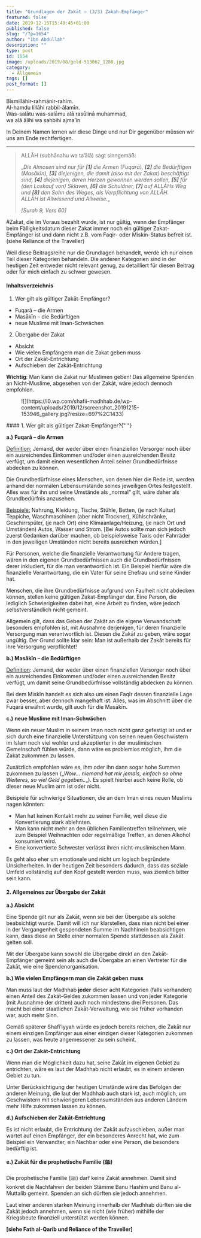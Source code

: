 ```yaml
---
title: "Grundlagen der Zakāt – (3/3) Zakah-Empfänger"
featured: false
date: 2019-12-15T15:40:45+01:00
published: false
slug: "/?p=1654"
author: "Ibn Abdullah"
description: ""
type: post
id: 1654
image: /uploads/2019/08/gold-513062_1280.jpg
category:
  - Allgemein
tags: []
post_format: []
---
```


Bismillāhir-rahmānir-rahīm.  
Al-hamdu lillāhi rabbil-ālamīn.  
Was-salātu was-salāmu alā rasūlinā muhammad,  
wa alā ālihi wa sahbihi ajma’īn

In Deinem Namen lernen wir diese Dinge und nur Dir gegenüber müssen wir uns am Ende rechtfertigen.

---

> ALLĀH (subhānahu wa ta’ālā) sagt sinngemäß:
>
> „_Die Almosen sind nur für **\[1\]** die Armen (Fuqarā), **\[2\]** die Bedürftigen (Masākīn), **\[3\]** diejenigen, die damit (also mit der Zakat) beschäftigt sind, **\[4\]** diejenigen, deren Herzen gewonnen werden sollen, **\[5\]** für (den Loskauf von) Sklaven, **\[6\]** die Schuldner, **\[7\]** auf ALLĀHs Weg und **\[8\]** den Sohn des Weges, als Verpflichtung von_ _ALLĀH._  
> _ALLĀH_ _ist Allwissend und Allweise._„
>
> <cite>\[Surah 9, Vers 60\]</cite>

\#Zakat, die im Voraus bezahlt wurde, ist nur gültig, wenn der Empfänger beim Fälligkeitsdatum dieser Zakat immer noch ein gültiger Zakat-Empfänger ist und dann nicht z.B. vom Faqir- oder Miskin-Status befreit ist. (siehe Reliance of the Traveller)

Weil diese Beitragsreihe nur die Grundlagen behandelt, werde ich nur einen Teil dieser Kategorien behandeln. Die anderen Kategorien sind in der heutigen Zeit entweder nicht relevant genug, zu detailliert für diesen Beitrag oder für mich einfach zu schwer gewesen.

#### Inhaltsverzeichnis

1. Wer gilt als gültiger Zakāt-Empfänger?

- Fuqarā – die Armen
- Masākīn – die Bedürftigen
- neue Muslime mit Iman-Schwächen

2. Übergabe der Zakat

- Absicht
- Wie vielen Empfängern man die Zakat geben muss
- Ort der Zakāt-Entrichtung
- Aufschieben der Zakāt-Entrichtung

**Wichtig**: Man kann die Zakat nur Muslimen geben! Das allgemeine Spenden an Nicht-Muslime, abgesehen von der Zakāt, wäre jedoch dennoch empfohlen.

<figure class="wp-block-image">
  ![](https://i0.wp.com/shafii-madhhab.de/wp-content/uploads/2019/12/screenshot_20191215-153946_gallery.jpg?resize=697%2C1433)
</figure>
#### 1. Wer gilt als gültiger Zakat-Empfänger?{" "}

**a.)** **Fuqarā – die Armen**

<span style="text-decoration:underline;">Definition:</span> Jemand, der weder über
einen finanziellen Versorger noch über ein ausreichendes Einkommen und/oder einen
ausreichenden Besitz verfügt, um damit einen wesentlichen Anteil seiner Grundbedürfnisse
abdecken zu können.

Die Grundbedürfnisse eines Menschen, von denen hier die Rede ist, werden anhand der normalen Lebensumstände seines jeweiligen Ortes festgestellt. Alles was für ihn und seine Umstände als „normal“ gilt, wäre daher als Grundbedürfnis anzusehen.

<span style="text-decoration:underline;">Beispiele:</span> Nahrung, Kleidung, Tische,
Stühle, Betten, (je nach Kultur) Teppiche, Waschmaschinen (aber nicht Trockner),
Kühlschränke, Geschirrspüler, (je nach Ort) eine Klimaanlage/Heizung, (je nach Ort
und Umständen) Autos, Wasser und Strom. \[Bei Autos sollte man sich jedoch zuerst
Gedanken darüber machen, ob beispielsweise Taxis oder Fahrräder in den jeweiligen
Umständen nicht bereits ausreichen würden.\]

Für Personen, welche die finanzielle Verantwortung für Andere tragen, wären in den eigenen Grundbedürfnissen auch die Grundbedürfnissen derer inkludiert, für die man verantwortlich ist. Ein Beispiel hierfür wäre die finanzielle Verantwortung, die ein Vater für seine Ehefrau und seine Kinder hat.

Menschen, die ihre Grundbedürfnisse aufgrund von Faulheit nicht abdecken können, stellen keine gültigen Zakat-Empfänger dar. Eine Person, die lediglich Schwierigkeiten dabei hat, eine Arbeit zu finden, wäre jedoch selbstverständlich nicht gemeint.

Allgemein gilt, dass das Geben der Zakāt an die eigene Verwandschaft besonders empfohlen ist, mit Ausnahme derjenigen, für deren finanzielle Versorgung man verantwortlich ist. Diesen die Zakāt zu geben, wäre sogar ungültig. Der Grund sollte klar sein: Man ist außerhalb der Zakāt bereits für ihre Versorgung verpflichtet!

**b.) Masākīn – die Bedürftigen**

<span style="text-decoration:underline;">Definition</span>: Jemand, der weder
über einen finanziellen Versorger noch über ein ausreichendes Einkommen und/oder
einen ausreichenden Besitz verfügt, um damit seine Grundbedürfnisse vollständig
abdecken zu können.

Bei dem Miskīn handelt es sich also um einen Faqīr dessen finanzielle Lage zwar besser, aber dennoch mangelhaft ist. Alles, was im Abschnitt über die Fuqarā erwähnt wurde, gilt auch für die Masākīn.

**c.)** **neue Muslime mit Iman-Schwächen**

Wenn ein neuer Muslim in seinem Iman noch nicht ganz gefestigt ist und er sich durch eine finanzielle Unterstützung von seinen neuen Geschwistern im Islam noch viel wohler und akzeptierter in der muslimischen Gemeinschaft fühlen würde, dann wäre es problemlos möglich, ihm die Zakat zukommen zu lassen.

Zusätzlich empfohlen wäre es, ihm oder ihn dann sogar hohe Summen zukommen zu lassen („_Wow… niemand hat mir jemals, einfach so ohne Weiteres, so viel Geld gegeben.._„). Es spielt hierbei auch keine Rolle, ob dieser neue Muslim arm ist oder nicht.

Beispiele für schwierige Situationen, die an dem Iman eines neuen Muslims nagen könnten:

- Man hat keinen Kontakt mehr zu seiner Familie, weil diese die Konvertierung stark ablehnten.
- Man kann nicht mehr an den üblichen Familientreffen teilnehmen, wie zum Beispiel Weihnachten oder regelmäßige Treffen, an denen Alkohol konsumiert wird.
- Eine konvertierte Schwester verlässt ihren nicht-muslimischen Mann.

Es geht also eher um emotionale und nicht um logisch begründete Unsicherheiten. In der heutigen Zeit besonders dadurch, dass das soziale Umfeld vollständig auf den Kopf gestellt werden muss, was ziemlich bitter sein kann.

#### 2. Allgemeines zur Übergabe der Zakāt

**a.) Absicht**

Eine Spende gilt nur als Zakāt, wenn sie bei der Übergabe als solche beabsichtigt wurde. Damit will ich nur klarstellen, dass man nicht bei einer in der Vergangenheit gespendeten Summe im Nachhinein beabsichtigen kann, dass diese an Stelle einer normalen Spende stattdessen als Zakāt gelten soll.

Mit der Übergabe kann sowohl die Übergabe direkt an den Zakāt-Empfänger gemeint sein als auch die Übergabe an einen Vertreter für die Zakāt, wie eine Spendenorganisation.

**b.) Wie vielen Empfängern man die Zakāt geben muss**

Man muss laut der Madhhab **jeder** dieser acht Kategorien (falls vorhanden) einen Anteil des Zakāt-Geldes zukommen lassen und von jeder Kategorie (mit Ausnahme der dritten) auch noch mindestens drei Personen. Das macht bei einer staatlichen Zakāt-Verwaltung, wie sie früher vorhanden war, auch mehr Sinn.

Gemäß späterer Shafi’iyyah würde es jedoch bereits reichen, die Zakāt nur einem einzigen Empfänger aus einer einzigen dieser Kategorien zukommen zu lassen, was heute angemessener zu sein scheint.

**c.) Ort der Zakāt-Entrichtung**

Wenn man die Möglichkeit dazu hat, seine Zakāt im eigenen Gebiet zu entrichten, wäre es laut der Madhhab nicht erlaubt, es in einem anderen Gebiet zu tun.

Unter Berücksichtigung der heutigen Umstände wäre das Befolgen der anderen Meinung, die laut der Madhhab auch stark ist, auch möglich, um Geschwistern mit schwierigeren Lebensumständen aus anderen Ländern mehr Hilfe zukommen lassen zu können.

**d.) Aufschieben der Zakāt-Entrichtung**

Es ist nicht erlaubt, die Entrichtung der Zakāt aufzuschieben, außer man wartet auf einen Empfänger, der ein besonderes Anrecht hat, wie zum Beispiel ein Verwandter, ein Nachbar oder eine Person, die besonders bedürftig ist.

**e.) Zakāt für die prophetische Familie** **(ﷺ)**

Die prophetische Familie (ﷺ) darf keine Zakāt annehmen. Damit sind konkret die Nachfahren der beiden Stämme Banu Hashim und Banu al-Muttalib gemeint. Spenden an sich dürften sie jedoch annehmen.

Laut einer anderen starken Meinung innerhalb der Madhhab dürften sie die Zakāt jedoch annehmen, wenn sie nicht (wie früher) mithilfe der Kriegsbeute finanziell unterstützt werden können.

**\[siehe Fath al-Qarib und Reliance of the Traveller\]**
